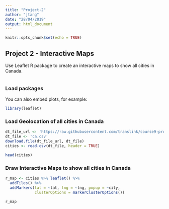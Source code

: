 ---
title: "Project-2"
author: "jtang"
date: "28/04/2019"
output: html_document
---

```{r setup, include=FALSE}
knitr::opts_chunk$set(echo = TRUE)
```

## Project 2 - Interactive Maps

Use Leaflet R package to create an interactive maps to show all cities in Canada. 


```{r cars}

```

### Load packages

You can also embed plots, for example:

```{r pressure, echo=TRUE, warning=FALSE}
library(leaflet)
```

### Load Geolocation of all cities in Canada

```{r, cache=TRUE}

dt_file_url <- 'https://raw.githubusercontent.com/translink/course9-project-2/master/ca.csv'
dt_file <- 'ca.csv'
download.file(dt_file_url, dt_file)
cities <- read.csv(dt_file, header = TRUE)

head(cities)
```

### Draw Interactive Maps to show all cities in Canada 
```{r}

r_map <- cities %>% leaflet() %>%
  addTiles() %>% 
  addMarkers(lat = ~lat, lng = ~lng, popup = ~city,
             clusterOptions = markerClusterOptions())

r_map

```

